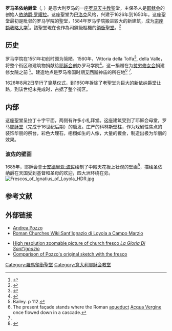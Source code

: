 {{Infobox religious building
| building_name=罗马圣依纳爵堂  <br /> <small>Chiesa di Sant'Ignazio di Loyola a Campo Marzio {{it icon}}<br />S. Ignatii de Loyola in Campo Martio {{la icon}}</small>
| image= Facciata di Sant'Ignazio (Roma).jpg
| caption=立面
| location= {{flagicon|Italy}} 意大利罗马
| geo = {{coord|41|53|56.4|N|12|28|47.2|E|type:landmark_region:IT_scale:1000|display=inline,title}}
| religious_affiliation=[[罗马天主教|罗马天主教]]
| rite=
| province=
| district=
| consecration_year= 1722年
| status= 本堂区圣堂
| leadership=Roberto Cardinal Tucci
| website=[https://web.archive.org/web/20081211232809/http://www.chiesasantignazio.org/ Official website]
| architect= 格拉西
| architecture_type= [[教堂|聖堂]]
| architecture_style= [[巴洛克|巴洛克]]
| specifications=yes
| facade_direction= [[北|北]]
| groundbreaking=1526-08-02
| year_completed=1650
| construction_cost=
| capacity=
| length=  {{convert|90|m|ft}}
| width= {{convert|50|m|ft}}
| width_nave={{convert|25|m|ft}}
| height_max=
| materials=
}}

'''罗马圣依纳爵堂'''（{{lang-it|Chiesa di Sant'Ignazio di Loyola a Campo Marzio}}, {{lang-la| S. Ignatii de Loyola in Campo Martio}}）是意大利罗马的一座[[罗马天主教|罗马天主教]]聖堂，主保圣人是[[耶稣会|耶稣会]]的创始人[[依纳爵·罗耀拉|依纳爵·罗耀拉]]。这座聖堂为[[巴洛克|巴洛克]]风格，兴建于1626年到1650年。这座聖堂最初是毗邻的罗马学院的聖堂，1584年罗马学院搬进较大的新建筑，成为[[宗座额我略大学|宗座额我略大学]]<ref name="OW">{{cite web|url=http://www.chiesasantignazio.org/|title=Official Website of the Church of St Ignatius of Loyola at Campus Martius|last=Society of Jesus|accessdate=2009-01-31|deadurl=yes|archiveurl=https://web.archive.org/web/20081211232809/http://www.chiesasantignazio.org/|archivedate=2008-12-11}}</ref>。該聖堂現在也作為司鐸級樞機的[[領銜聖堂|領銜聖堂]]。<ref>{{cite web|title=S. Ignazio di Loyola a Campo Marzio (Cardinal Titular Church)|url=http://www.catholic-hierarchy.org/diocese/d1i01.html|publisher=Catholic-hierarchy.org|accessdate=2012-09-17|archive-date=2019-06-12|archive-url=https://web.archive.org/web/20190612030623/http://www.catholic-hierarchy.org/diocese/d1i01.html|dead-url=no}}</ref>

== 历史 ==

罗马学院在1551年初创时颇为简陋。1560年，Vittoria della Tolfa<ref>{{cite journal|last=Valone|first=C.|date=2003-07-16|title=Architecture as a public voice for women in sixteenth-century Rome|journal=Renaissance Studies|publisher=Blackwell Publishing Ltd|volume=15|issue=3|pages=301-327|doi=10.1111/1477-4658.00372 }}</ref>, {{lang|it|Marchesa}} della Valle，将整个街区和建筑物捐献给[[耶稣会|耶稣会]]创办罗马学院<ref name="bail">{{cite book | last = Bailey | first = Gauvin | title = Between Renaissance and Baroque | publisher = University of Toronto Press | location = Toronto | year = 2003 | isbn = 0802037216 | page = 112 | chapter = Jesuit Teaching and a Brief History of the Roman Collegiate Institutions | url = http://books.google.com/books?id=suRw3StCpEEC&pg=PA112 | quote = ''The Collegio was set back on its feet by Gregory XIII (1573-85), a pope for whom education was a primary concern (...).  Gregory reluctantly agreed to be called 'founder' of the college, a title offered in acknowledgment of his generosity, even though he thought it more properly belonged to the Marchesa della Valle. (...)'' | access-date = 2009-05-18 | archive-date = 2017-02-20 | archive-url = https://web.archive.org/web/20170220020909/https://books.google.com/books?id=suRw3StCpEEC&pg=PA112 | dead-url = no }}</ref>，这一捐赠在为[[贫穷修女会|贫穷修女会]]捐建修女院之前 <ref> Bailey. p 112.</ref>。建造地点是罗马帝国时期[[艾西斯|艾西斯]]神庙的所在地<ref>The present façade stands where the Roman [[aqueduct|aqueduct]] [[Acqua_Vergine|Acqua Vergine]] once flowed down in a cascade.</ref> <ref name="OW"/>.

1626年8月2日举行了奠基仪式，到1650年拆除了老聖堂为巨大的新依纳爵堂让路，到该世纪末完成时，占据了整个街区。

== 内部 ==

这座聖堂呈拉丁十字平面，两侧有许多小礼拜堂。这座建筑受到了耶稣会母堂，罗马[[耶稣堂|耶稣堂]]（完成于16世纪后期）的启发。庄严的科林斯壁柱，作为戏剧性焦点的装饰华丽的祭台，彩色大理石，栩栩如生的人像，大量的镀金，制造出极为华丽的效果。

=== 波佐的壁画 ===

1685年，耶稣会會士[[安德里亚·波佐|安德里亚·波佐]]绘制了中殿天花板上壮观的壁画<ref name="cathency">{{CathEncy| wstitle=Andreas Pozzo| title =Andrea Pozzo| first =G. | last = Gietmann| authorlink = | accessdate =2009-01-31}}</ref>，描绘圣依纳爵在天国受到基督和圣母的欢迎，四大洲环绕在旁。
[[File:Frescos_of_Ignatius_of_Loyola_HDR.jpg|thumb]]
{{Commons|Sant'Ignazio}}

== 参考文献 ==
{{Reflist|2}}

== 外部链接 ==

* [https://web.archive.org/web/20060526214006/http://www.insecula.com/contact/A010775.html/ Andrea Pozzo]
* [http://romanchurches.wikia.com/wiki/Sant%27Ignazio_di_Loyola_a_Campo_Marzio Roman Churches Wiki:Sant'Ignazio di Loyola a Campo Marzio] {{Wayback|url=http://romanchurches.wikia.com/wiki/Sant%27Ignazio_di_Loyola_a_Campo_Marzio |date=20181109153907 }}

* [https://web.archive.org/web/20081012100636/http://www.haltadefinizione.com/en/santignazio/look.asp High resolution zoomable picture of church fresco ''La Gloria Di Sant'Ignazio'']
* [https://web.archive.org/web/20080603021008/http://haltadefinizione.deagostini.it/en/santignazio/sketch.asp Comparison of Pozzo's original sketch with the fresco]

{{罗马地标}}
{{Authority control}}
[[Category:羅馬領銜聖堂|Category:羅馬領銜聖堂]]
[[Category:意大利耶稣会教堂|Category:意大利耶稣会教堂]]
